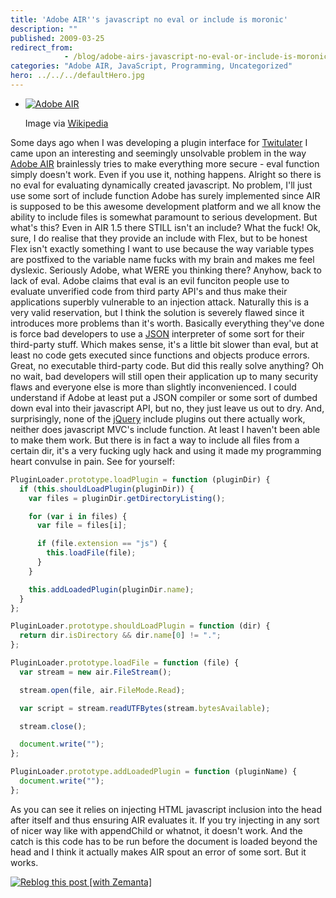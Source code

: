 ```yaml
---
title: 'Adobe AIR''s javascript no eval or include is moronic'
description: ""
published: 2009-03-25
redirect_from: 
            - /blog/adobe-airs-javascript-no-eval-or-include-is-moronic/swizec/456
categories: "Adobe AIR, JavaScript, Programming, Uncategorized"
hero: ../../../defaultHero.jpg
---
```

- [![Adobe AIR](http://upload.wikimedia.org/wikipedia/en/thumb/a/a4/Adobe_AIR_icon.png/202px-Adobe_AIR_icon.png "Adobe AIR")](http://en.wikipedia.org/wiki/Image:Adobe_AIR_icon.png)

  Image via [Wikipedia](http://en.wikipedia.org/wiki/Image:Adobe_AIR_icon.png)

Some days ago when I was developing a plugin interface for [Twitulater](http://twitulater.com) I came upon an interesting and seemingly unsolvable problem in the way [Adobe AIR](http://www.adobe.com/products/air/ "Adobe Integrated Runtime") brainlessly tries to make everything more secure - eval function simply doesn&#x27;t work. Even if you use it, nothing happens. Alright so there is no eval for evaluating dynamically created javascript. No problem, I&#x27;ll just use some sort of include function Adobe has surely implemented since AIR is supposed to be this awesome development platform and we all know the ability to include files is somewhat paramount to serious development. But what&#x27;s this? Even in AIR 1.5 there STILL isn&#x27;t an include? What the fuck! Ok, sure, I do realise that they provide an include with Flex, but to be honest Flex isn&#x27;t exactly something I want to use because the way variable types are postfixed to the variable name fucks with my brain and makes me feel dyslexic. Seriously Adobe, what WERE you thinking there? Anyhow, back to lack of eval. Adobe claims that eval is an evil funciton people use to evaluate unverified code from third party API&#x27;s and thus make their applications superbly vulnerable to an injection attack. Naturally this is a very valid reservation, but I think the solution is severely flawed since it introduces more problems than it&#x27;s worth. Basically everything they&#x27;ve done is force bad developers to use a [JSON](http://en.wikipedia.org/wiki/JSON "JSON") interpreter of some sort for their third-party stuff. Which makes sense, it&#x27;s a little bit slower than eval, but at least no code gets executed since functions and objects produce errors. Great, no executable third-party code. But did this really solve anything? Oh no wait, bad developers will still open their application up to many security flaws and everyone else is more than slightly inconvenienced. I could understand if Adobe at least put a JSON compiler or some sort of dumbed down eval into their javascript API, but no, they just leave us out to dry. And, surprisingly, none of the [jQuery](http://jquery.com/ "JQuery") include plugins out there actually work, neither does javascript MVC&#x27;s include function. At least I haven&#x27;t been able to make them work. But there is in fact a way to include all files from a certain dir, it&#x27;s a very fucking ugly hack and using it made my programming heart convulse in pain. See for yourself:

```javascript
PluginLoader.prototype.loadPlugin = function (pluginDir) {
  if (this.shouldLoadPlugin(pluginDir)) {
    var files = pluginDir.getDirectoryListing();

    for (var i in files) {
      var file = files[i];

      if (file.extension == "js") {
        this.loadFile(file);
      }
    }

    this.addLoadedPlugin(pluginDir.name);
  }
};

PluginLoader.prototype.shouldLoadPlugin = function (dir) {
  return dir.isDirectory && dir.name[0] != ".";
};

PluginLoader.prototype.loadFile = function (file) {
  var stream = new air.FileStream();

  stream.open(file, air.FileMode.Read);

  var script = stream.readUTFBytes(stream.bytesAvailable);

  stream.close();

  document.write("");
};

PluginLoader.prototype.addLoadedPlugin = function (pluginName) {
  document.write("");
};
```

As you can see it relies on injecting HTML javascript inclusion into the head after itself and thus ensuring AIR evaluates it. If you try injecting in any sort of nicer way like with appendChild or whatnot, it doesn&#x27;t work. And the catch is this code has to be run before the document is loaded beyond the head and I think it actually makes AIR spout an error of some sort. But it works.

[![Reblog this post [with Zemanta]](http://img.zemanta.com/reblog_e.png?x-id=e663b415-5f5f-4f6c-ab8f-5d2dbab27a68)](http://reblog.zemanta.com/zemified/e663b415-5f5f-4f6c-ab8f-5d2dbab27a68/ "Zemified by Zemanta")
